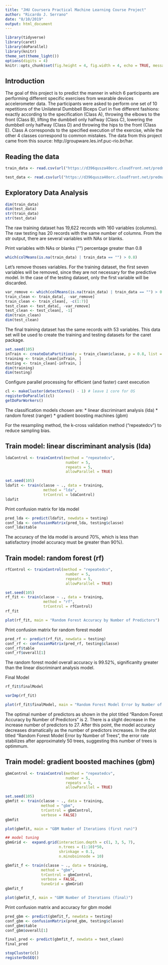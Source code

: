 ```yaml
---
title: "JHU Coursera Practical Machine Learning Course Project"
author: "Ricardo J. Serrano"
date: "8/10/2019"
output: html_document
---
```


```r
library(tidyverse)
library(caret)
library(doParallel)
library(knitr)
theme_set(theme_light())
options(digits = 4)
knitr::opts_chunk$set(fig.height = 4, fig.width = 4, echo = TRUE, message = FALSE)
```

## Introduction

The goal of this project is to predict the manner in which 6 participants are performing different specific exercises from wearable devices accelerometer data. The participants were asked to perform one set of 10 repetitions of the Unilateral Dumbbell Biceps Curl in five different fashions: exactly according to the specification (Class A), throwing the elbows to the front (Class B), lifting the dumbbell only halfway (Class C), lowering the dumbbell only halfway (Class D) and throwing the hips to the front (Class E). Class A corresponds to the specified execution of the exercise, while the other 4 classes correspond to common mistakes. The data from this project came from this source:  http://groupware.les.inf.puc-rio.br/har.

## Reading the data
```r
train_data <- read.csv(url("https://d396qusza40orc.cloudfront.net/predmachlearn/pml-training.csv"))

test_data <- read.csv(url("https://d396qusza40orc.cloudfront.net/predmachlearn/pml-testing.csv"))
```

## Exploratory Data Analysis
```r
dim(train_data)
dim(test_data)
str(train_data)
str(test_data)
```

The raw training dataset has 19,622 records with 160 variables (columns). The raw testing has 20 records with the same number of columns. From the str output, there are several variables with NAs or blanks.

Print variables with NAs or blanks ("") percentage greater than 0.8
```r
which(colMeans(is.na(train_data) | train_data == "") > 0.8)
```

Let's remove thoses variables. For the training dataset, the first seven variables will be removed, since they are not necessary for the predictive model. In the case of the testing dataset, only the first variable will be discarded.
```r
var_remove <- which(colMeans(is.na(train_data) | train_data == "") > 0.8)
train_clean <- train_data[, -var_remove]
train_clean <- train_clean[, -c(1:7)]
test_clean <- test_data[, -var_remove]
test_clean <- test_clean[, -1]
dim(train_clean)
dim(test_clean)
```

The final training dataset has the same records with 53 variables. This data set will be used to create the training and testing datasets for the caret package.

```r
set.seed(105)
inTrain <- createDataPartition(y = train_clean$classe, p = 0.8, list = FALSE)
training <- train_clean[inTrain, ]
testing <- train_clean[-inTrain, ]
dim(training)
dim(testing)
```

Configure parallel processing for efficient (and faster) caret execution
```r
cl <- makeCluster(detectCores() - 1) # leave 1 core for OS
registerDoParallel(cl)
getDoParWorkers()
```

The classification models chosen are: 
* linear discriminant analysis (lda)
* random forest (ranger)
* gradient boosting machines (gbm)

For the resampling method, the k-cross validation method ("repeatedcv") to reduce sampling bias.

## Train model: linear discriminant analysis (lda)

```r
ldaControl <- trainControl(method = "repeatedcv", 
                           number = 5, 
                           repeats = 5, 
                           allowParallel = TRUE)

set.seed(105)
ldafit <- train(classe ~ ., data = training,
                 method = "lda", 
                 trControl = ldaControl)
ldafit
```

Print confusion matrix for lda model
```r
pred_lda <- predict(ldafit, newdata = testing)
conf_lda <- confusionMatrix(pred_lda, testing$classe)
conf_lda$table
```

The accuracy of the lda model is around 70%, which is less than satisfactory (model accuracy must be greater than 90%).

## Train model: random forest (rf)

```r
rfControl <- trainControl(method = "repeatedcv", 
                           number = 5, 
                           repeats = 5, 
                           allowParallel = TRUE)

set.seed(105)
rf_fit <- train(classe ~ ., data = training,
                 method = "rf", 
                 trControl = rfControl)
rf_fit

plot(rf_fit, main = "Random Forest Accuracy by Number of Predictors")
```

Print confusion matrix for random forest model
```r
pred_rf <- predict(rf_fit, newdata = testing)
conf_rf <- confusionMatrix(pred_rf, testing$classe)
conf_rf$table
conf_rf$overall[1]
```

The random forest model overall accuracy is 99.52%, significanlty greater than the linear discriminant analysis model.

Final Model
```r
rf_fit$finalModel

varImp(rf_fit)

plot(rf_fit$finalModel, main = "Random Forest Model Error by Number of Trees")
```

The optimal number of predictors as shown in the plot titled "Random Forest Accuracy by Number of Predictors" is 2. There is a slight decrease in the increase number of predictors to 27. After this point, the model accuracy decreases dramatically as the number of predictors increases. In the plot titled "Random Forest Model Error by Number of Trees", the error rate stabilizes after approximately 50 trees, suggesting this number of trees is optimmum.

## Train model: gradient boosted machines (gbm)

```r
gbmControl <- trainControl(method = "repeatedcv", 
                           number = 5, 
                           repeats = 5, 
                           allowParallel = TRUE)

set.seed(105)
gbmfit <- train(classe ~ ., data = training, 
                method = "gbm", 
                trControl = gbmControl, 
                verbose = FALSE)
gbmfit

plot(gbmfit, main = "GBM Number of Iterations (first run)")

## model tuning
gbmGrid <-  expand.grid(interaction.depth = c(1, 3, 5, 7), 
                        n.trees = (1:10)*50, 
                        shrinkage = 0.1,
                        n.minobsinnode = 10)

gbmfit_f <- train(classe ~ ., data = training, 
                method = "gbm", 
                trControl = gbmControl, 
                verbose = FALSE, 
                tuneGrid = gbmGrid)
gbmfit_f

plot(gbmfit_f, main = "GBM Number of Iterations (final)")
```

Print confusion matrix and accuracy for gbm model
```r
pred_gbm <- predict(gbmfit_f, newdata = testing)
conf_gbm <- confusionMatrix(pred_gbm, testing$classe)
conf_gbm$table
conf_gbm$overall[1]
```


```r
final_pred <- predict(gbmfit_f, newdata = test_clean)
final_pred
```

```r
stopCluster(cl)
registerDoSEQ()
```

